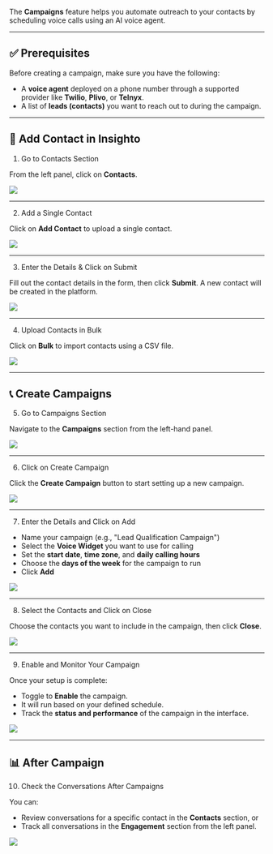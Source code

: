 The **Campaigns** feature helps you automate outreach to your contacts by scheduling voice calls using an AI voice agent.

---

## ✅ Prerequisites

Before creating a campaign, make sure you have the following:
 
- A **voice agent** deployed on a phone number through a supported provider like **Twilio**, **Plivo**, or **Telnyx**.
- A list of **leads (contacts)** you want to reach out to during the campaign.

---

## 👥 Add Contact in Insighto

1. Go to Contacts Section

From the left panel, click on **Contacts**.

![](images/Campaigns/1.png)

---

2. Add a Single Contact

Click on **Add Contact** to upload a single contact.

![](images/Campaigns/Campaigns2.png)

---

3. Enter the Details & Click on Submit

Fill out the contact details in the form, then click **Submit**. A new contact will be created in the platform.

![](images/Campaigns/Campaigns3.png)

---

4. Upload Contacts in Bulk

Click on **Bulk** to import contacts using a CSV file.

![](images/Campaigns/Campaigns4.png)

---

## 📞 Create Campaigns 

5. Go to Campaigns Section

Navigate to the **Campaigns** section from the left-hand panel.

![](images/Campaigns/Campaigns5.png)

---

6. Click on Create Campaign

Click the **Create Campaign** button to start setting up a new campaign.

![](images/Campaigns/Campaigns6.png)

---

7. Enter the Details and Click on Add

- Name your campaign (e.g., "Lead Qualification Campaign")  
- Select the **Voice Widget** you want to use for calling  
- Set the **start date**, **time zone**, and **daily calling hours**  
- Choose the **days of the week** for the campaign to run  
- Click **Add**

![](images/Campaigns/Campaigns7.png)

---

8. Select the Contacts and Click on Close

Choose the contacts you want to include in the campaign, then click **Close**.

![](images/Campaigns/Campaigns8.png)

---

9. Enable and Monitor Your Campaign

Once your setup is complete:

- Toggle to **Enable** the campaign.
- It will run based on your defined schedule.
- Track the **status and performance** of the campaign in the interface.

![](images/Campaigns/Campaigns9.png)

---

## 📊 After Campaign 

10. Check the Conversations After Campaigns

You can:

- Review conversations for a specific contact in the **Contacts** section, or  
- Track all conversations in the **Engagement** section from the left panel.

![](images/Campaigns/Campaigns10.png)
